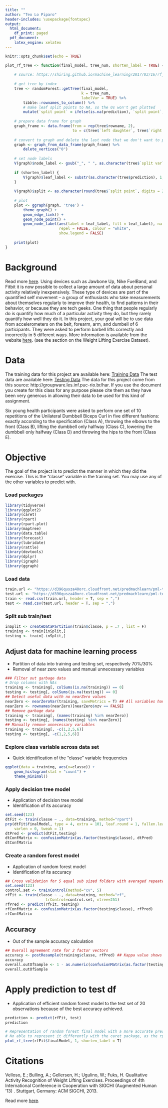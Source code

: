 ---
title: ""
author: "Teo Lo Piparo"
header-includes: \usepackage{fontspec}
output:
  html_document:
    df_print: paged
  pdf_document:
    latex_engine: xelatex
---

```{r setup, include=FALSE}
knitr::opts_chunk$set(echo = TRUE)
```

```{r echo=FALSE, message=FALSE, warning=FALSE}
plot_rf_tree <- function(final_model, tree_num, shorten_label = TRUE) {
    
    # source: https://shiring.github.io/machine_learning/2017/03/16/rf_plot_ggraph
    
    # get tree by index
    tree <- randomForest::getTree(final_model, 
                                  k = tree_num, 
                                  labelVar = TRUE) %>%
        tibble::rownames_to_column() %>%
        # make leaf split points to NA, so the 0s won't get plotted
        mutate(`split point` = ifelse(is.na(prediction), `split point`, NA))
    
    # prepare data frame for graph
    graph_frame <- data.frame(from = rep(tree$rowname, 2),
                              to = c(tree$`left daughter`, tree$`right daughter`))
    
    # convert to graph and delete the last node that we don't want to plot
    graph <- graph_from_data_frame(graph_frame) %>%
        delete_vertices("0")
    
    # set node labels
    V(graph)$node_label <- gsub("_", " ", as.character(tree$`split var`))
    
    if (shorten_label) {
        V(graph)$leaf_label <- substr(as.character(tree$prediction), 1, 1)
    }
    
    V(graph)$split <- as.character(round(tree$`split point`, digits = 2))
    
    # plot
    plot <- ggraph(graph, 'tree') + 
        theme_graph() +
        geom_edge_link() +
        geom_node_point() +
        geom_node_label(aes(label = leaf_label, fill = leaf_label), na.rm = TRUE, 
                        repel = FALSE, colour = "white",
                        show.legend = FALSE)
    
    print(plot)
}
```

# Background

Read more [here](http:/groupware.les.inf.puc-rio.br/har#ixzz4Tjpy8auY).
Using devices such as Jawbone Up, Nike FuelBand, and Fitbit it is now possible to collect a large amount of data about personal activity relatively inexpensively. These type of devices are part of the quantified self movement – a group of enthusiasts who take measurements about themselves regularly to improve their health, to find patterns in their behavior, or because they are tech geeks. One thing that people regularly do is quantify how much of a particular activity they do, but they rarely quantify how well they do it. In this project, your goal will be to use data from accelerometers on the belt, forearm, arm, and dumbell of 6 participants. They were asked to perform barbell lifts correctly and incorrectly in 5 different ways. More information is available from the website [here](http://groupware.les.inf.puc-rio.br/har). 
(see the section on the Weight Lifting Exercise Dataset). 

# Data

The training data for this project are available here: 
[Training Data](https://d396qusza40orc.cloudfront.net/predmachlearn/pml-training.csv)
The test data are available here:
[Testing Data](https://d396qusza40orc.cloudfront.net/predmachlearn/pml-testing.csv)
The data for this project come from this source: http://groupware.les.inf.puc-rio.br/har. If you use the document you create for this class for any purpose please cite them as they have been very generous in allowing their data to be used for this kind of assignment.

Six young health participants were asked to perform one set of 10 repetitions of the Unilateral Dumbbell Biceps Curl in five different fashions: exactly according to the specification (Class A), throwing the elbows to the front (Class B), lifting the dumbbell only halfway (Class C), lowering the dumbbell only halfway (Class D) and throwing the hips to the front (Class E).

# Objective

The goal of the project is to predict the manner in which they did the exercise. This is the "classe" variable in the training set. You may use any of the other variables to predict with.

### Load packages

```{r echo=TRUE, message=FALSE, warning=FALSE}
library(tidyverse)
library(ggplot2)
library(caret)
library(rpart)
library(rpart.plot)
library(maptree)
library(data.table)
library(forecast)
library(lubridate)
library(rattle)
library(devtools)
library(dplyr)
library(igraph)
library(ggraph)
```

### Load data

```{r echo=TRUE, message=FALSE, warning=FALSE, cache=TRUE}
train.url <- "https://d396qusza40orc.cloudfront.net/predmachlearn/pml-training.csv"
test.url <- "https://d396qusza40orc.cloudfront.net/predmachlearn/pml-testing.csv"
train <- read.csv(train.url, header = T, sep = ",")
test <- read.csv(test.url, header = T, sep = ",")
```

### Split sub train/test

```{r echo=TRUE, message=FALSE, warning=FALSE}
inSplit <- createDataPartition(train$classe, p = .7 , list = F)
training <- train[inSplit,]
testing <- train[-inSplit,]
```

## Adjust data for machine learning process
- Partition of data into training and testing set, respectively 70%/30%
- Removal of near zero values and manual unnecessary variables 

```{r echo=TRUE, message=FALSE, warning=FALSE}
### Filter out garbage data
# Drop columns with NAs
training <- training[, colSums(is.na(training)) == 0] 
testing <- testing[, colSums(is.na(testing)) == 0] 
## Detect useful data with no nearZero values
nearZero <- nearZeroVar(training, saveMetrics = T) ## All variables have multiple distinct values
nearZero <- rownames(nearZero)[nearZero$nzv == FALSE]
## Remove garbage data
training <- training[, (names(training) %in% nearZero)]
testing <- testing[, (names(testing) %in% nearZero)]
## Manually remove unnecessary variables
training <- training[, -c(1,2,5,6)]
testing <- testing[, -c(1,2,5,6)]
```

### Explore class variable across data set
- Quick identification of the "classe" variable frequencies

```{r echo=FALSE, message=FALSE, warning=FALSE}
ggplot(data = training, aes(x=classe)) + 
    geom_histogram(stat = "count") +
    theme_minimal()
```

### Apply decision tree model
- Application of decision tree model
- Identification of its accuracy

```{r echo=TRUE, message=FALSE, warning=FALSE, cache=TRUE}
set.seed(123)
dtFit <- train(classe ~ ., data=training, method="rpart")
prp(dtFit$finalModel, type = 4, extra = 101, leaf.round = 1, fallen.leaves = TRUE,
    varlen = 0, tweak = 1)
dtPred <- predict(dtFit,testing)
dtConfMatrix <- confusionMatrix(as.factor(testing$classe), dtPred)
dtConfMatrix
```

### Create a random forest model
- Application of random forest model
- Identification of its accuracy

```{r echo=TRUE, message=FALSE, warning=FALSE, cache=TRUE}
## Cross validation for 5 equal sub sized folders with averaged repeated process for 5 times
set.seed(123)
control.set <- trainControl(method="cv", 5)
rfFit <- train(classe ~ ., data=training, method="rf",
                  trControl=control.set, ntree=251)
rfPred <- predict(rfFit, testing)
rfConfMatrix <- confusionMatrix(as.factor(testing$classe), rfPred)
rfConfMatrix
```

## Accuracy
- Out of the sample accuracy calculation

```{r echo=TRUE, message=FALSE, warning=FALSE, cache=TRUE}
## Overall agreement rate for 2 factor vectors
accuracy <- postResample(training$classe, rfPred) ## Kappa value shows a fair/good agreement
accuracy
overall.outOfSample <- 1 - as.numeric(confusionMatrix(as.factor(testing$classe), rfPred)$overall[1])
overall.outOfSample
```

# Apply prediction to test df
- Application of efficient random forest model to the test set of 20 observations because of the best accuracy achieved.

```{r echo=TRUE, message=FALSE, warning=FALSE}
prediction <- predict(rfFit, test)
prediction
```

```{r message=FALSE, warning=FALSE}
# Representation of random forest final model with a more accurate presence of features
# No able to represent it differently with the caret package, as the rpart package would freeze my laptop
plot_rf_tree(rfFit$finalModel, 1, shorten_label = T)
```

# Citations

Velloso, E.; Bulling, A.; Gellersen, H.; Ugulino, W.; Fuks, H. Qualitative Activity Recognition of Weight Lifting Exercises. Proceedings of 4th International Conference in Cooperation with SIGCHI (Augmented Human '13) . Stuttgart, Germany: ACM SIGCHI, 2013.

Read more [here](http:/groupware.les.inf.puc-rio.br/har#related_publications#ixzz4TjqSxWDS).